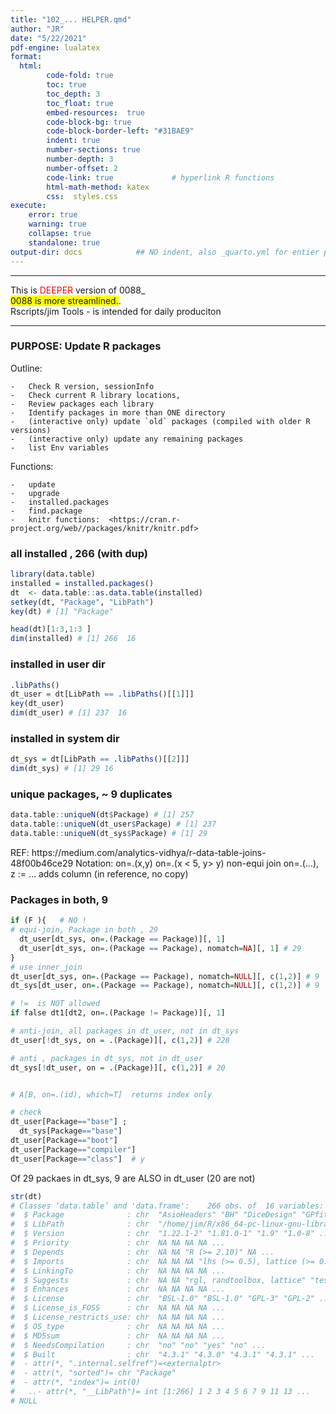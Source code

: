 ```yaml
---
title: "102_... HELPER.qmd"  
author: "JR"  
date: "5/22/2021"  
pdf-engine: lualatex  
format:   
  html:  
        code-fold: true
        toc: true 
        toc_depth: 3
        toc_float: true
        embed-resources:  true
        code-block-bg: true
        code-block-border-left: "#31BAE9"       
        indent: true
        number-sections: true
        number-depth: 3
        number-offset: 2
        code-link: true             # hyperlink R functions
        html-math-method: katex
        css:  styles.css
execute:
    error: true 
    warning: true
    collapse: true 
    standalone: true
output-dir: docs            ## NO indent, also _quarto.yml for entier project
---
```


***
This is [DEEPER]{style="color: red;"} version of 0088_  
[0088 is more streamlined.]{style="background-color: yellow"}.  
Rscripts/jim Tools - is intended for daily produciton

***

### PURPOSE:    Update R packages

Outline:  

    -   Check R version, sessionInfo
    -   Check current R library locations, 
    -   Review packages each library
    -   Identify packages in more than ONE directory
    -   (interactive only) update `old` packages (compiled with older R versions)
    -   (interactive only) update any remaining packages
    -   list Env variables
    
Functions:  

    -   update
    -   upgrade
    -   installed.packages
    -   find.package
    -   knitr functions:  <https://cran.r-project.org/web//packages/knitr/knitr.pdf>


### all installed , 266 (with dup)
```r
library(data.table)
installed = installed.packages()
dt  <- data.table::as.data.table(installed)
setkey(dt, "Package", "LibPath")
key(dt) # [1] "Package"

head(dt)[1:3,1:3 ]
dim(installed) # [1] 266  16
```

### installed in user dir
```r
.libPaths()
dt_user = dt[LibPath == .libPaths()[[1]]]
key(dt_user)
dim(dt_user) # [1] 237  16

```
### installed in system dir
```r
dt_sys = dt[LibPath == .libPaths()[[2]]]
dim(dt_sys) # [1] 29 16
```

### unique packages, ~ 9 duplicates
```r
data.table::uniqueN(dt$Package) # [1] 257
data.table::uniqueN(dt_user$Package) # [1] 237
data.table::uniqueN(dt_sys$Package) # [1] 29
```


REF: https://medium.com/analytics-vidhya/r-data-table-joins-48f00b46ce29
Notation:
  on=.(x,y)
  on=.(x < 5, y> y)  non-equi join
  on=.(...), z := ...   adds column (in reference, no copy)

### Packages in both, 9
```r
if (F ){   # NO !
# equi-join, Package in both , 29  
  dt_user[dt_sys, on=.(Package == Package)][, 1]
  dt_user[dt_sys, on=.(Package == Package), nomatch=NA][, 1] # 29
}
# use inner_join
dt_user[dt_sys, on=.(Package == Package), nomatch=NULL][, c(1,2)] # 9
dt_sys[dt_user, on=.(Package == Package), nomatch=NULL][, c(1,2)] # 9

# !=  is NOT allowed
if false dt1[dt2, on=.(Package != Package)][, 1]

# anti-join, all packages in dt_user, not in dt_sys
dt_user[!dt_sys, on = .(Package)][, c(1,2)] # 228

# anti , packages in dt_sys, not in dt_user
dt_sys[!dt_user, on = .(Package)][, c(1,2)] # 20


# A[B, on=.(id), which=T]  returns index only

# check
dt_user[Package=="base"] ; 
  dt_sys[Package=="base"]
dt_user[Package=="boot"]
dt_user[Package=="compiler"]
dt_user[Package=="class"]  # y
```

Of 29 packaes in dt_sys, 9 are ALSO in dt_user (20 are not)

```r
str(dt)
# Classes ‘data.table’ and 'data.frame':	266 obs. of  16 variables:
#  $ Package              : chr  "AsioHeaders" "BH" "DiceDesign" "GPfit" ...
#  $ LibPath              : chr  "/home/jim/R/x86_64-pc-linux-gnu-library/4.3" "/home/jim/R/x86_64-pc-linux-gnu-library/4.3" "/home/jim/R/x86_64-pc-linux-gnu-library/4.3" "/home/jim/R/x86_64-pc-linux-gnu-library/4.3" ...
#  $ Version              : chr  "1.22.1-2" "1.81.0-1" "1.9" "1.0-8" ...
#  $ Priority             : chr  NA NA NA NA ...
#  $ Depends              : chr  NA NA "R (>= 2.10)" NA ...
#  $ Imports              : chr  NA NA NA "lhs (>= 0.5), lattice (>= 0.18-8)" ...
#  $ LinkingTo            : chr  NA NA NA NA ...
#  $ Suggests             : chr  NA NA "rgl, randtoolbox, lattice" "testthat" ...
#  $ Enhances             : chr  NA NA NA NA ...
#  $ License              : chr  "BSL-1.0" "BSL-1.0" "GPL-3" "GPL-2" ...
#  $ License_is_FOSS      : chr  NA NA NA NA ...
#  $ License_restricts_use: chr  NA NA NA NA ...
#  $ OS_type              : chr  NA NA NA NA ...
#  $ MD5sum               : chr  NA NA NA NA ...
#  $ NeedsCompilation     : chr  "no" "no" "yes" "no" ...
#  $ Built                : chr  "4.3.1" "4.3.0" "4.3.1" "4.3.1" ...
#  - attr(*, ".internal.selfref")=<externalptr> 
#  - attr(*, "sorted")= chr "Package"
#  - attr(*, "index")= int(0) 
#   ..- attr(*, "__LibPath")= int [1:266] 1 2 3 4 5 6 7 9 11 13 ...
# NULL
```



